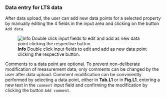 ### Data entry for LTS data

After data upload, the user can add new data points for a selected property by manually
editing the 4 fields in the input area and clicking on the button `Add data`.

![**Info** Double click input fields to edit and add as new data point clicking the respective button.](fig/L_Modul_DataInput.png)

Comments to a data point are optional. To prevent non-deliberate modification of measurement
data, only comments can be changed by the user after data upload. Comment modification can 
be conviniently performed by selecting a data point, either in **Tab.L1** or in **Fig.L1**,
entering a new text in the `comment` input field and confirming the modification by clicking
the button `Add comment`.
